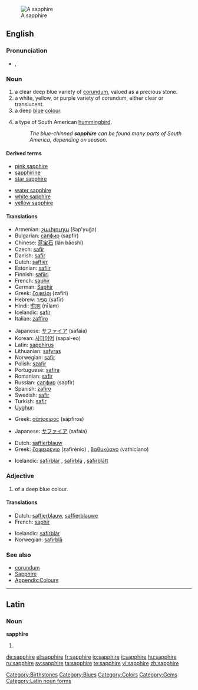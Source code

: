 [[Image:Szafir, RPA.jpg|thumb|A sapphire]]
==English==
{{wikipedia}}

===Pronunciation===
* {{a|UK}} {{IPA|/ˈsæf.aɪ.ə(ɹ)/}}, {{SAMPA|/"s{f.aI.@(r)/}}
{{rfap}}

===Noun===
{{en-noun}}

# a clear deep blue variety of [[corundum]], valued as a precious stone.
# a white, yellow, or purple variety of corundum, either clear or translucent.
# a deep [[blue]] [[colour]].
#: {{colour panel|164771}}
# a type of South American [[hummingbird]].
#: ''The blue-chinned '''sapphire''' can be found many parts of South America, depending on season.''

====Derived terms====
{{rel-top|Derived terms}}
* [[pink sapphire]]
* [[sapphirine]]
* [[star sapphire]]
{{rel-mid}}
* [[water sapphire]]
* [[white sapphire]]
* [[yellow sapphire]]
{{rel-bottom}}

====Translations====
{{trans-top|gem}}
* Armenian: [[շափյուղա]] (šap'yuġa)
* Bulgarian: [[сапфир]] (sapfir)
* Chinese: [[蓝]][[宝石]] (lán bǎoshí)
* Czech: [[safír]] {{m}}
* Danish: [[safir]] {{c}}
* Dutch: [[saffier]] {{m}}
* Estonian: [[safiir]]
* Finnish: [[safiiri]]
* French: [[saphir]] {{m}}
* German: [[Saphir]]
* Greek: [[ζαφείρι]] (zafíri) {{n}}
* Hebrew: [[ספיר]] (safīr)
* Hindi: [[नीलम]] (nīlam) {{m}}
* Icelandic: [[safír]] {{m}}
* Italian: [[zaffiro]] {{m}}
{{trans-mid}}
* Japanese: [[サファイア]] (safaia)
* Korean: [[사파이어]] (sapai-eo)
* Latin: [[sapphirus]] {{f}}
* Lithuanian: [[safyras]]
* Norwegian: [[safir]]
* Polish: [[szafir]] {{m}}
* Portuguese: [[safira]] {{f}}
* Romanian: [[safir]]
* Russian: [[сапфир]] (sapfir) {{m}}
* Spanish: [[zafiro]] {{m}}
* Swedish: [[safir]] {{c}}
* Turkish: [[safir]]
* [[Uyghur]]: {{ug-Arab|[[كۆك]] [[ياقۇت]]}}
{{trans-bottom}}

{{trans-top|corundum}}
* Greek: [[σάπφειρος]] (sápfiros) {{m}}
{{trans-mid}}
* Japanese: [[サファイア]] (safaia)
{{trans-bottom}}

{{trans-top|colour}}
* Dutch: [[saffierblauw]] {{n}}
* Greek: [[ζαφειρένιο]] (zafirénio) {{n}}, [[βαθυκύανο]] (vathicíano) {{n}}
{{trans-mid}}
* Icelandic: [[safírblár]] {{m}}, [[safírblá]] {{f}}, [[safírblátt]] {{n}}
{{trans-bottom}}

{{trans-top|type of hummingbird}}
{{trans-mid}}
{{trans-bottom}}

===Adjective===
{{en-adj}}

# of a deep blue colour.

====Translations====
{{trans-top|colour}}
* Dutch: [[saffierblauw]], [[saffierblauwe]]
* French: [[saphir]] {{m|f}}
{{trans-mid}}
* Icelandic: [[safírblár]]
* Norwegian: [[safirblå]]
{{trans-bottom}}

===See also===
* [[corundum]]
* [[Sapphire]]
* [[Appendix:Colours]]

[[Category:Birthstones]]
[[Category:Blues]]
[[Category:Colors]]
[[Category:Gems]]

----

==Latin==

===Noun===
'''sapphīre''' {{f}}

# {{inflection of|sapphirus#Latin|sapphīrus|voc|s}}

[[Category:Latin noun forms]]

[[de:sapphire]]
[[el:sapphire]]
[[fr:sapphire]]
[[io:sapphire]]
[[it:sapphire]]
[[hu:sapphire]]
[[ru:sapphire]]
[[sv:sapphire]]
[[ta:sapphire]]
[[te:sapphire]]
[[vi:sapphire]]
[[zh:sapphire]]